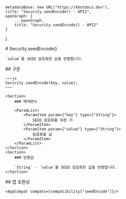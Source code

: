
    metadataBase: new URL("https://kbotdocs.dev"),
    title: "Security.seedEncode() - API2",
    openGraph: {
        ...openGraph,
        title: "Security.seedEncode() - API2"
    }
}

<Section>
    # Security.seedEncode()

    `value`를 SEED 암호화한 값을 반환합니다.
</Section>
<Section>
    ## 구문

    ~~~js
    Security.seedEncode(key, value);
    ~~~

    <Section>
        ### 매개변수

        <ParamList>
            <ParamItem param={"key"} type={"String"}>
                SEED 암호화를 위한 키
            </ParamItem>
            <ParamItem param={"value"} type={"String"}>
                암호화할 값
            </ParamItem>
        </ParamList>
    </Section>
    <Section>
        ### 반환값

        `String` - `value`를 SEED 암호화한 값을 반환합니다.
    </Section>
</Section>
<Section>
    ## 앱 호환성

    <AppCompat compats={compatibility["seedEncode"]}/>
</Section>